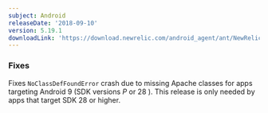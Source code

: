 ```yaml
---
subject: Android
releaseDate: '2018-09-10'
version: 5.19.1
downloadLink: 'https://download.newrelic.com/android_agent/ant/NewRelic_Android_Agent_5.19.1.zip'
---
```


### Fixes

Fixes `NoClassDefFoundError` crash due to missing Apache classes for apps targeting Android 9 (SDK versions _P_ or 28 ). This release is only needed by apps that target SDK 28 or higher.
